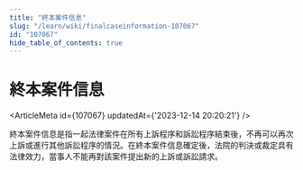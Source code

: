 ```yaml
---
title: "終本案件信息"
slug: "/learn/wiki/finalcaseinformation-107067"
id: "107067"
hide_table_of_contents: true
---
```



# 終本案件信息

<ArticleMeta id={107067} updatedAt={'2023-12-14 20:20:21'} />
<div className='border-solid border-b border-t-0 my-4 border-[var(--ifm-color-gray-300)]' />

終本案件信息是指一起法律案件在所有上訴程序和訴訟程序結束後，不再可以再次上訴或進行其他訴訟程序的情況。在終本案件信息確定後，法院的判決或裁定具有法律效力，當事人不能再對該案件提出新的上訴或訴訟請求。
